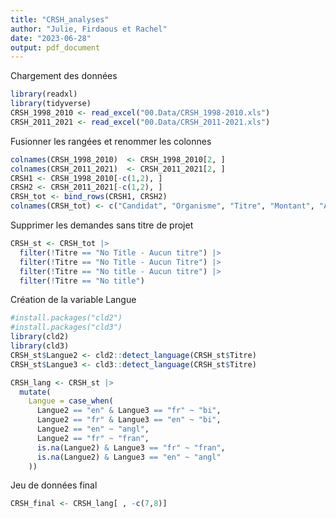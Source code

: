 ```yaml
---
title: "CRSH_analyses"
author: "Julie, Firdaous et Rachel"
date: "2023-06-28"
output: pdf_document
---
```

Chargement des données
```r
library(readxl)
library(tidyverse)
CRSH_1998_2010 <- read_excel("00.Data/CRSH_1998-2010.xls")
CRSH_2011_2021 <- read_excel("00.Data/CRSH_2011-2021.xls")
```
Fusionner les rangées et renommer les colonnes
```r
colnames(CRSH_1998_2010)  <- CRSH_1998_2010[2, ]
colnames(CRSH_2011_2021)  <- CRSH_2011_2021[2, ]
CRSH1 <- CRSH_1998_2010[-c(1,2), ]
CRSH2 <- CRSH_2011_2021[-c(1,2), ]
CRSH_tot <- bind_rows(CRSH1, CRSH2)
colnames(CRSH_tot) <- c("Candidat", "Organisme", "Titre", "Montant", "Année", "Code")
```
Supprimer les demandes sans titre de projet
```r
CRSH_st <- CRSH_tot |> 
  filter(!Titre == "No Title - Aucun titre") |> 
  filter(!Titre == "No Title - Aucun Titre") |> 
  filter(!Titre == "No title - Aucun titre") |> 
  filter(!Titre == "No title")
```
Création de la variable Langue
```r
#install.packages("cld2")
#install.packages("cld3")
library(cld2)
library(cld3)
CRSH_st$Langue2 <- cld2::detect_language(CRSH_st$Titre)
CRSH_st$Langue3 <- cld3::detect_language(CRSH_st$Titre)

CRSH_lang <- CRSH_st |> 
  mutate(
    Langue = case_when(
      Langue2 == "en" & Langue3 == "fr" ~ "bi",
      Langue2 == "fr" & Langue3 == "en" ~ "bi",
      Langue2 == "en" ~ "angl",
      Langue2 == "fr" ~ "fran",
      is.na(Langue2) & Langue3 == "fr" ~ "fran",
      is.na(Langue2) & Langue3 == "en" ~ "angl"
    ))
```
Jeu de données final
```r
CRSH_final <- CRSH_lang[ , -c(7,8)]
```





